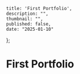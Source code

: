     title: 'First Portfolio',
    description: "",
    thumbnail: "",
    published: false,
    date: "2025-01-10"
};

# First Portfolio


